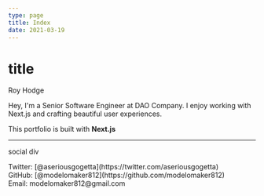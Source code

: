```yaml
---
type: page
title: Index
date: 2021-03-19
---
```


# title

Roy Hodge

Hey, I'm a Senior Software Engineer at DAO Company. 
I enjoy working with Next.js and crafting beautiful user experiences.

This portfolio is built with **Next.js**

---

social div

<div>
  Twitter: [@aseriousgogetta](https://twitter.com/aseriousgogetta)
  <br />
  GitHub: [@modelomaker812](https://github.com/modelomaker812)
  <br />
  Email: modelomaker812@gmail.com
</div>
